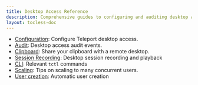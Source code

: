 ```yaml
---
title: Desktop Access Reference
description: Comprehensive guides to configuring and auditing desktop access.
layout: tocless-doc
---
```


- [Configuration](./reference/configuration.mdx): Configure Teleport desktop access.
- [Audit](./reference/audit.mdx): Desktop access audit events.
- [Clipboard](./reference/clipboard.mdx): Share your clipboard with a remote desktop.
- [Session Recording](./reference/sessions.mdx): Desktop session recording and playback
- [CLI](./reference/cli.mdx): Relevant `tctl` commands
- [Scaling](../../management/operations/scaling.mdx#windows-desktop-service): Tips on scaling to many concurrent users.
- [User creation](./reference/user-creation.mdx): Automatic user creation